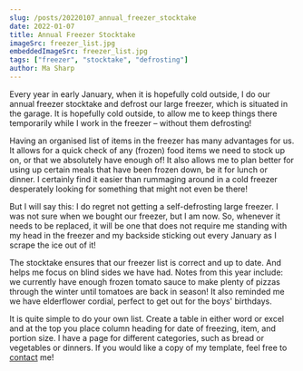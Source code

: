 ```yaml
---
slug: /posts/20220107_annual_freezer_stocktake
date: 2022-01-07
title: Annual Freezer Stocktake
imageSrc: freezer_list.jpg
embeddedImageSrc: freezer_list.jpg
tags: ["freezer", "stocktake", "defrosting"]
author: Ma Sharp
---
```


Every year in early January, when it is hopefully cold outside, I do our annual freezer stocktake and defrost our large freezer, which is situated in the garage. It is hopefully cold outside, to allow me to keep things there temporarily while I work in the freezer – without them defrosting! 

Having an organised list of items in the freezer has many advantages for us. It allows for a quick check of any (frozen) food items we need to stock up on, or that we absolutely have enough of! It also allows me to plan better for using up certain meals that have been frozen down, be it for lunch or dinner. I certainly find it easier than rummaging around in a cold freezer desperately looking for something that might not even be there! 

But I will say this: I do regret not getting a self-defrosting large freezer. I was not sure when we bought our freezer, but I am now. So, whenever it needs to be replaced, it will be one that does not require me standing with my head in the freezer and my backside sticking out every January as I scrape the ice out of it! 

The stocktake ensures that our freezer list is correct and up to date. And helps me focus on blind sides we have had. Notes from this year include: we currently have enough frozen tomato sauce to make plenty of pizzas through the winter until tomatoes are back in season! It also reminded me we have elderflower cordial, perfect to get out for the boys' birthdays. 

It is quite simple to do your own list. Create a table in either word or excel and at the top you place column heading for date of freezing, item, and portion size. I have a page for different categories, such as bread or vegetables or dinners.  If you would like a copy of my template, feel free to [contact](https://masharphomecooking.com/contact) me!
